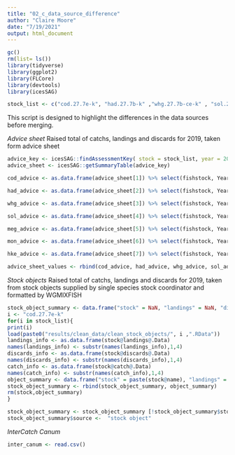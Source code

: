 ```yaml
---
title: "02_c_data_source_difference"
author: "Claire Moore"
date: "7/19/2021"
output: html_document
---
```


```r
gc()
rm(list= ls())
library(tidyverse)
library(ggplot2)
library(FLCore)
library(devtools)
library(icesSAG)

stock_list <- c("cod.27.7e-k", "had.27.7b-k" ,"whg.27.7b-ce-k" , "sol.27.7fg"  , "meg.27.7b-k8abd", "mon.27.78abd" ,"hke.27.3a46-8abd")

```

This script is designed to highlight the differences in the data sources before merging. 


_Advice sheet_
Raised total of catchs, landings and discards for 2019, taken form advice sheet
```r
advice_key <- icesSAG::findAssessmentKey( stock = stock_list, year = 2020,  published = TRUE)
advice_sheet <- icesSAG::getSummaryTable(advice_key)

cod_advice <- as.data.frame(advice_sheet[1]) %>% select(fishstock, Year, stockSizeUnits, landings, discards, catches) %>%gather(catch_cat, total, 4:6)

had_advice <- as.data.frame(advice_sheet[2]) %>% select(fishstock, Year, stockSizeUnits, landings, discards, catches) %>%gather(catch_cat, total, 4:6)

whg_advice <- as.data.frame(advice_sheet[3]) %>% select(fishstock, Year, stockSizeUnits, landings, discards, catches) %>%gather(catch_cat, total, 4:6)

sol_advice <- as.data.frame(advice_sheet[4]) %>% select(fishstock, Year, stockSizeUnits, landings, discards, catches) %>%gather(catch_cat, total, 4:6)

meg_advice <- as.data.frame(advice_sheet[5]) %>% select(fishstock, Year, stockSizeUnits, landings, discards, catches) %>%gather(catch_cat, total, 4:6)

mon_advice <- as.data.frame(advice_sheet[6]) %>% select(fishstock, Year, stockSizeUnits, landings, discards, catches) %>%gather(catch_cat, total, 4:6)

hke_advice <- as.data.frame(advice_sheet[7]) %>% select(fishstock, Year, stockSizeUnits, landings, discards, catches) %>%gather(catch_cat, total, 4:6)

advice_sheet_values <- rbind(cod_advice, had_advice, whg_advice, sol_advice, meg_advice, mon_advice, hke_advice)

```


_Stock objects_
Raised total of catchs, landings and discards for 2019, taken from stock objects supplied by single species stock coordinator and formatted by WGMIXFISH

```r


stock_object_summary <- data.frame("stock" = NaN, "landings" = NaN, "discards" = NaN, "catch" = NaN)
i <- "cod.27.7e-k"
for(i in stock_list){
print(i)
load(paste0("results/clean_data/clean_stock_objects/", i ,".RData"))
landings_info <- as.data.frame(stock@landings@.Data)
names(landings_info) <- substr(names(landings_info),1,4)
discards_info <- as.data.frame(stock@discards@.Data)
names(discards_info) <- substr(names(discards_info),1,4)
catch_info <- as.data.frame(stock@catch@.Data)
names(catch_info) <- substr(names(catch_info),1,4)
object_summary <- data.frame("stock" = paste(stock@name), "landings" = landings_info$`2019`, "discards" = discards_info$`2019`, "catch" =  catch_info$`2019`)
stock_object_summary <- rbind(stock_object_summary, object_summary)
rm(stock,object_summary)
}

stock_object_summary <- stock_object_summary [!stock_object_summary$stock == NaN,] %>% gather(catch_cat, total, 2:4) 
stock_object_summary$source <-  "stock object"
```

_InterCatch Canum_
```r
inter_canum <- read.csv()
```



